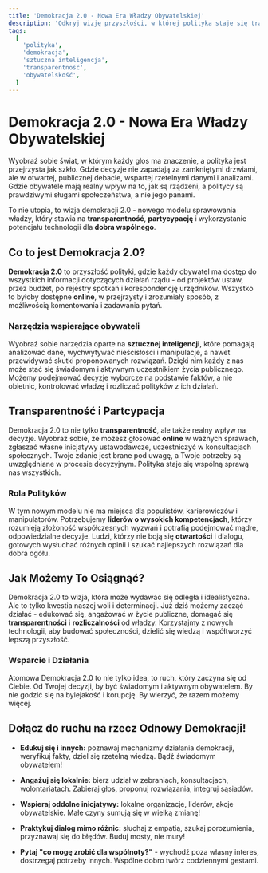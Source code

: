 ```yaml
---
title: 'Demokracja 2.0 - Nowa Era Władzy Obywatelskiej'
description: 'Odkryj wizję przyszłości, w której polityka staje się transparentna, sprawiedliwa i responsywna wobec potrzeb obywateli, dzięki nowoczesnym technologiom i atomowym wartościom.'
tags:
  [
    'polityka',
    'demokracja',
    'sztuczna inteligencja',
    'transparentność',
    'obywatelskość',
  ]
---
```


# Demokracja 2.0 - Nowa Era Władzy Obywatelskiej

Wyobraź sobie świat, w którym każdy głos ma znaczenie, a polityka jest przejrzysta jak szkło. Gdzie decyzje nie zapadają za zamkniętymi drzwiami, ale w otwartej, publicznej debacie, wspartej rzetelnymi danymi i analizami. Gdzie obywatele mają realny wpływ na to, jak są rządzeni, a politycy są prawdziwymi sługami społeczeństwa, a nie jego panami.

To nie utopia, to wizja demokracji 2.0 - nowego modelu sprawowania władzy, który stawia na **transparentność**, **partycypację** i wykorzystanie potencjału technologii dla **dobra wspólnego**.

## Co to jest Demokracja 2.0?

**Demokracja 2.0** to przyszłość polityki, gdzie każdy obywatel ma dostęp do wszystkich informacji dotyczących działań rządu - od projektów ustaw, przez budżet, po rejestry spotkań i korespondencję urzędników. Wszystko to byłoby dostępne **online**, w przejrzysty i zrozumiały sposób, z możliwością komentowania i zadawania pytań.

### Narzędzia wspierające obywateli

Wyobraź sobie narzędzia oparte na **sztucznej inteligencji**, które pomagają analizować dane, wychwytywać nieścisłości i manipulacje, a nawet przewidywać skutki proponowanych rozwiązań. Dzięki nim każdy z nas może stać się świadomym i aktywnym uczestnikiem życia publicznego. Możemy podejmować decyzje wyborcze na podstawie faktów, a nie obietnic, kontrolować władzę i rozliczać polityków z ich działań.

## Transparentność i Partcypacja

Demokracja 2.0 to nie tylko **transparentność**, ale także realny wpływ na decyzje. Wyobraź sobie, że możesz głosować **online** w ważnych sprawach, zgłaszać własne inicjatywy ustawodawcze, uczestniczyć w konsultacjach społecznych. Twoje zdanie jest brane pod uwagę, a Twoje potrzeby są uwzględniane w procesie decyzyjnym. Polityka staje się wspólną sprawą nas wszystkich.

### Rola Polityków

W tym nowym modelu nie ma miejsca dla populistów, karierowiczów i manipulatorów. Potrzebujemy **liderów o wysokich kompetencjach**, którzy rozumieją złożoność współczesnych wyzwań i potrafią podejmować mądre, odpowiedzialne decyzje. Ludzi, którzy nie boją się **otwartości** i dialogu, gotowych wysłuchać różnych opinii i szukać najlepszych rozwiązań dla dobra ogółu.

## Jak Możemy To Osiągnąć?

Demokracja 2.0 to wizja, która może wydawać się odległa i idealistyczna. Ale to tylko kwestia naszej woli i determinacji. Już dziś możemy zacząć działać - edukować się, angażować w życie publiczne, domagać się **transparentności** i **rozliczalności** od władzy. Korzystajmy z nowych technologii, aby budować społeczności, dzielić się wiedzą i współtworzyć lepszą przyszłość.

### Wsparcie i Działania

Atomowa Demokracja 2.0 to nie tylko idea, to ruch, który zaczyna się od Ciebie. Od Twojej decyzji, by być świadomym i aktywnym obywatelem. By nie godzić się na bylejakość i korupcję. By wierzyć, że razem możemy więcej.

## Dołącz do ruchu na rzecz Odnowy Demokracji!

- **Edukuj się i innych:** poznawaj mechanizmy działania demokracji, weryfikuj fakty, dziel się rzetelną wiedzą. Bądź świadomym obywatelem!

- **Angażuj się lokalnie:** bierz udział w zebraniach, konsultacjach, wolontariatach. Zabieraj głos, proponuj rozwiązania, integruj sąsiadów.

- **Wspieraj oddolne inicjatywy:** lokalne organizacje, liderów, akcje obywatelskie. Małe czyny sumują się w wielką zmianę!

- **Praktykuj dialog mimo różnic:** słuchaj z empatią, szukaj porozumienia, przyznawaj się do błędów. Buduj mosty, nie mury!

- **Pytaj "co mogę zrobić dla wspólnoty?"** - wychodź poza własny interes, dostrzegaj potrzeby innych. Wspólne dobro twórz codziennymi gestami.
